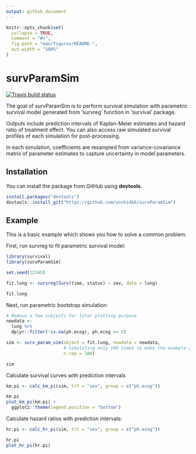 ```yaml
---
output: github_document
---
```


<!-- README.md is generated from README.Rmd. Please edit that file -->

```r
knitr::opts_chunk$set(
  collapse = TRUE,
  comment = "#>",
  fig.path = "man/figures/README-",
  out.width = "100%"
)
```
# survParamSim

[![Travis build status](https://travis-ci.org/yoshidk6/survParamSim.svg?branch=master)](https://travis-ci.org/yoshidk6/survParamSim)

The goal of survParamSim is to perform survival simulation with parametric survival model generated from 'survreg' function in 'survival' package.

Outputs include prediction intervals of Kaplan-Meier estimates and hazard ratio of treatment effect.
You can also access raw simulated survival profiles of each simulation for post-processing.

In each simulation, coefficients are resampled from variance-covariance matrix of parameter estimates to capture uncertainty in model parameters.


## Installation

You can install the package from GitHub using __devtools__.

``` r
install.packages("devtools")
devtools::install_git("https://github.com/yoshidk6/survParamSim")
```

## Example

This is a basic example which shows you how to solve a common problem.

First, run survreg to fit parametric survival model:

```r
library(survival)
library(survParamSim)

set.seed(12345)

fit.lung <- survreg(Surv(time, status) ~ sex, data = lung)

fit.lung
```

Next, run parametric bootstrap simulation:

```r
# Remove a few subjects for later plotting purpose
newdata <- 
  lung %>% 
  dplyr::filter(!is.na(ph.ecog), ph.ecog <= 2)

sim <- surv_param_sim(object = fit.lung, newdata = newdata, 
                      # Simulating only 100 times to make the example go fast
                      n.rep = 100)

sim
```

Calculate survival curves with prediction intervals

```r
km.pi <- calc_km_pi(sim, trt = "sex", group = c("ph.ecog"))

km.pi
plot_km_pi(km.pi) +
  ggplot2::theme(legend.position = "bottom")
```

Calculate hazard ratios with prediction intervals:

```r
hr.pi <- calc_hr_pi(sim, trt = "sex", group = c("ph.ecog"))

hr.pi
plot_hr_pi(hr.pi)
```


